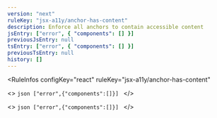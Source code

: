 ```yaml
---
version: "next"
ruleKey: "jsx-a11y/anchor-has-content"
description: Enforce all anchors to contain accessible content
jsEntry: ["error", { "components": [] }]
previousJsEntry: null
tsEntry: ["error", { "components": [] }]
previousTsEntry: null
history: []
---
```


<RuleInfos 
  configKey="react" 
  ruleKey="jsx-a11y/anchor-has-content" 
>
  <>
    ```json
    ["error",{"components":[]}]
    ```
  </>

  <>
    ```json
    ["error",{"components":[]}]
    ```
  </>
</RuleInfos>
